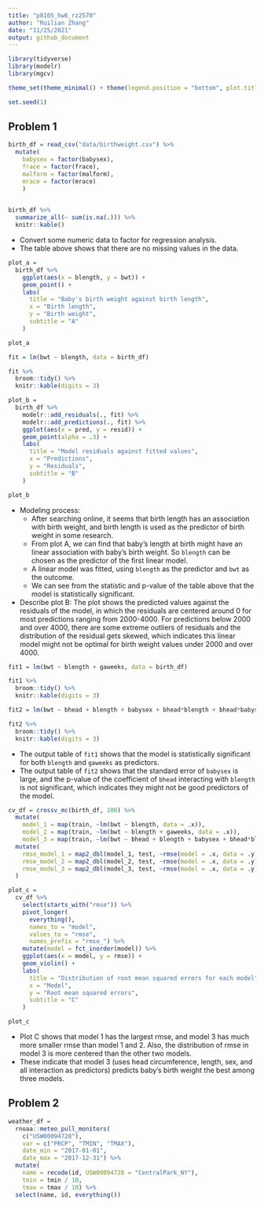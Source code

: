 ```yaml
---
title: "p8105_hw6_rz2570"
author: "Ruilian Zhang"
date: "11/25/2021"
output: github_document
---
```


```r
library(tidyverse)
library(modelr)
library(mgcv)

theme_set(theme_minimal() + theme(legend.position = "bottom", plot.title = element_text(hjust = 0.5)))

set.seed(1)
```


## Problem 1

```r
birth_df = read_csv("data/birthweight.csv") %>% 
  mutate(
    babysex = factor(babysex),
    frace = factor(frace),
    malform = factor(malform),
    mrace = factor(mrace)
    )

 
birth_df %>% 
  summarize_all(~ sum(is.na(.))) %>% 
  knitr::kable()
```

* Convert some numeric data to factor for regression analysis.  
* The table above shows that there are no missing values in the data.  

```r
plot_a = 
  birth_df %>% 
    ggplot(aes(x = blength, y = bwt)) +
    geom_point() +
    labs(
      title = "Baby's birth weight against birth length",
      x = "Birth length",
      y = "Birth weight",
      subtitle = "A"
    )

plot_a

fit = lm(bwt ~ blength, data = birth_df)

fit %>% 
  broom::tidy() %>% 
  knitr::kable(digits = 3)

plot_b = 
  birth_df %>% 
    modelr::add_residuals(., fit) %>% 
    modelr::add_predictions(., fit) %>% 
    ggplot(aes(x = pred, y = resid)) +
    geom_point(alpha = .3) +
    labs(
      title = "Model residuals against fitted values",
      x = "Predictions",
      y = "Residuals",
      subtitle = "B"
    )

plot_b
```

* Modeling process: 
  + After searching online, it seems that birth length has an association with birth weight, and birth length is used as the predictor of birth weight in some research.  
  + From plot A, we can find that baby's length at birth might have an linear association with baby's birth weight. So `blength` can be chosen as the predictor of the first linear model.  
  + A linear model was fitted, using `blength` as the predictor and `bwt` as the outcome.  
  + We can see from the statistic and p-value of the table above that the model is statistically significant.  
* Describe plot B: The plot shows the predicted values against the residuals of the model, in which the residuals are centered around 0 for most predictions ranging from 2000-4000. For predictions below 2000 and over 4000, there are some extreme outliers of residuals and the distribution of the residual gets skewed, which indicates this linear model might not be optimal for birth weight values under 2000 and over 4000.  

```r
fit1 = lm(bwt ~ blength + gaweeks, data = birth_df)

fit1 %>% 
  broom::tidy() %>% 
  knitr::kable(digits = 3)

fit2 = lm(bwt ~ bhead + blength + babysex + bhead*blength + bhead*babysex + blength*babysex + bhead*blength*babysex, data = birth_df)

fit2 %>% 
  broom::tidy() %>% 
  knitr::kable(digits = 3)
```

* The output table of `fit1` shows that the model is statistically significant for both `blength` and `gaweeks` as predictors.  
* The output table of `fit2` shows that the standard error of `babysex` is large, and the p-value of the coefficient of `bhead` interacting with `blength` is not significant, which indicates they might not be good predictors of the model.

```r
cv_df = crossv_mc(birth_df, 100) %>% 
  mutate(
    model_1 = map(train, ~lm(bwt ~ blength, data = .x)),
    model_2 = map(train, ~lm(bwt ~ blength + gaweeks, data = .x)),
    model_3 = map(train, ~lm(bwt ~ bhead + blength + babysex + bhead*blength + bhead*babysex + blength*babysex + bhead*blength*babysex, data = .x))) %>% 
  mutate(
    rmse_model_1 = map2_dbl(model_1, test, ~rmse(model = .x, data = .y)),
    rmse_model_2 = map2_dbl(model_2, test, ~rmse(model = .x, data = .y)),
    rmse_model_3 = map2_dbl(model_3, test, ~rmse(model = .x, data = .y))
  )

plot_c = 
  cv_df %>% 
    select(starts_with("rmse")) %>% 
    pivot_longer(
      everything(),
      names_to = "model",
      values_to = "rmse",
      names_prefix = "rmse_") %>% 
    mutate(model = fct_inorder(model)) %>% 
    ggplot(aes(x = model, y = rmse)) +
    geom_violin() +
    labs(
      title = "Distribution of root mean squared errors for each model",
      x = "Model",
      y = "Root mean squared errors",
      subtitle = "C"
    )

plot_c
```

* Plot C shows that model 1 has the largest rmse, and model 3 has much more smaller rmse than model 1 and 2. Also, the distribution of rmse in model 3 is more centered than the other two models.  
* These indicate that model 3 (uses head circumference, length, sex, and all interaction as predictors) predicts baby's birth weight the best among three models.

 
## Problem 2

```r
weather_df = 
  rnoaa::meteo_pull_monitors(
    c("USW00094728"),
    var = c("PRCP", "TMIN", "TMAX"), 
    date_min = "2017-01-01",
    date_max = "2017-12-31") %>%
  mutate(
    name = recode(id, USW00094728 = "CentralPark_NY"),
    tmin = tmin / 10,
    tmax = tmax / 10) %>%
  select(name, id, everything())
```

